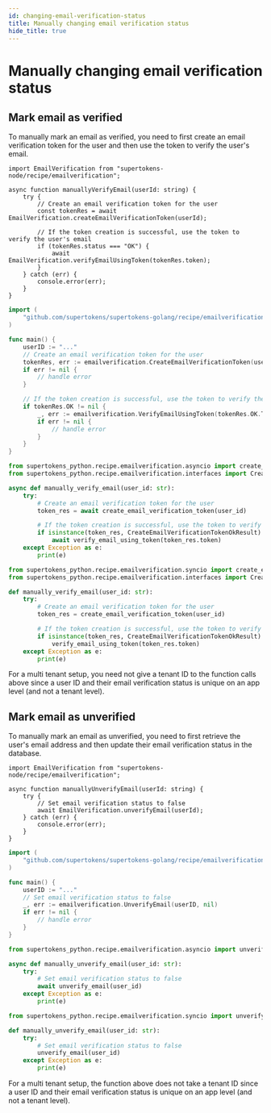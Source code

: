```yaml
---
id: changing-email-verification-status
title: Manually changing email verification status
hide_title: true
---
```


<!-- COPY DOCS -->
<!-- ./thirdpartyemailpassword/common-customizations/email-verification/changing-email-verification-status.mdx -->


# Manually changing email verification status

## Mark email as verified

To manually mark an email as verified, you need to first create an email verification token for the user and then use the token to verify the user's email.

<BackendSDKTabs>
<TabItem value="nodejs">

```tsx
import EmailVerification from "supertokens-node/recipe/emailverification";

async function manuallyVerifyEmail(userId: string) {
    try {
        // Create an email verification token for the user
        const tokenRes = await EmailVerification.createEmailVerificationToken(userId);

        // If the token creation is successful, use the token to verify the user's email
        if (tokenRes.status === "OK") {
            await EmailVerification.verifyEmailUsingToken(tokenRes.token);
        }
    } catch (err) {
        console.error(err);
    }
}
```

</TabItem>
<TabItem value="go">

```go
import (
    "github.com/supertokens/supertokens-golang/recipe/emailverification"
)

func main() {
    userID := "..."
    // Create an email verification token for the user
    tokenRes, err := emailverification.CreateEmailVerificationToken(userID, nil)
    if err != nil {
        // handle error
    }

    // If the token creation is successful, use the token to verify the user's email
    if tokenRes.OK != nil {
        _, err := emailverification.VerifyEmailUsingToken(tokenRes.OK.Token)
        if err != nil {
            // handle error
        }
    }
}
```

</TabItem>
<TabItem value="python">

<PythonSyncAsyncSubTabs>
<TabItem value="asyncio">

```python
from supertokens_python.recipe.emailverification.asyncio import create_email_verification_token, verify_email_using_token
from supertokens_python.recipe.emailverification.interfaces import CreateEmailVerificationTokenOkResult

async def manually_verify_email(user_id: str):
    try:
        # Create an email verification token for the user
        token_res = await create_email_verification_token(user_id)

        # If the token creation is successful, use the token to verify the user's email
        if isinstance(token_res, CreateEmailVerificationTokenOkResult):
            await verify_email_using_token(token_res.token)
    except Exception as e:
        print(e)
```
</TabItem>
<TabItem value="syncio">

```python
from supertokens_python.recipe.emailverification.syncio import create_email_verification_token, verify_email_using_token
from supertokens_python.recipe.emailverification.interfaces import CreateEmailVerificationTokenOkResult

def manually_verify_email(user_id: str):
    try:
        # Create an email verification token for the user
        token_res = create_email_verification_token(user_id)

        # If the token creation is successful, use the token to verify the user's email
        if isinstance(token_res, CreateEmailVerificationTokenOkResult):
            verify_email_using_token(token_res.token)
    except Exception as e:
        print(e)
```


</TabItem>
</PythonSyncAsyncSubTabs>

</TabItem>
</BackendSDKTabs>

<CustomAdmonition type="multi-tenancy">

For a multi tenant setup, you need not give a tenant ID to the function calls above since a user ID and their email verification status is unique on an app level (and not a tenant level).

</CustomAdmonition>


## Mark email as unverified
To manually mark an email as unverified, you need to first retrieve the user's email address and then update their email verification status in the database.

<BackendSDKTabs>
<TabItem value="nodejs">

```tsx
import EmailVerification from "supertokens-node/recipe/emailverification";

async function manuallyUnverifyEmail(userId: string) {
    try {
        // Set email verification status to false
        await EmailVerification.unverifyEmail(userId);
    } catch (err) {
        console.error(err);
    }
}
```

</TabItem>
<TabItem value="go">

```go
import (
    "github.com/supertokens/supertokens-golang/recipe/emailverification"
)

func main() {
    userID := "..."
    // Set email verification status to false
    _, err := emailverification.UnverifyEmail(userID, nil)
    if err != nil {
        // handle error
    }
}
```

</TabItem>
<TabItem value="python">

<PythonSyncAsyncSubTabs>
<TabItem value="asyncio">

```python
from supertokens_python.recipe.emailverification.asyncio import unverify_email

async def manually_unverify_email(user_id: str):
    try:
        # Set email verification status to false
        await unverify_email(user_id)
    except Exception as e:
        print(e)
```

</TabItem>
<TabItem value="syncio">

```python
from supertokens_python.recipe.emailverification.syncio import unverify_email

def manually_unverify_email(user_id: str):
    try:
        # Set email verification status to false
        unverify_email(user_id)
    except Exception as e:
        print(e)
```
</TabItem>
</PythonSyncAsyncSubTabs>

</TabItem>
</BackendSDKTabs>

<CustomAdmonition type="multi-tenancy">

For a multi tenant setup, the function above does not take a tenant ID since a user ID and their email verification status is unique on an app level (and not a tenant level).

</CustomAdmonition>